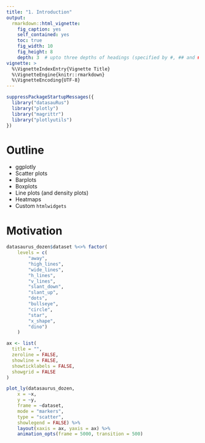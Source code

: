 ```yaml
---
title: "1. Introduction"
output:
  rmarkdown::html_vignette:
    fig_caption: yes
    self_contained: yes
    toc: true
    fig_width: 10
    fig_height: 8
    depth: 3  # upto three depths of headings (specified by #, ## and ###)  
vignette: >
  %\VignetteIndexEntry{Vignette Title}
  %\VignetteEngine{knitr::rmarkdown}
  %\VignetteEncoding{UTF-8}
---
```


```r
suppressPackageStartupMessages({
  library("datasauRus")
  library("plotly")
  library("magrittr")
  library("plotlyutils")
})
```
# Outline

- ggplotly
- Scatter plots
- Barplots
- Boxplots
- Line plots (and density plots)
- Heatmaps
- Custom `htmlwidgets`


# Motivation

```r



datasaurus_dozen$dataset %<>% factor(
    levels = c(
        "away", 
        "high_lines", 
        "wide_lines",
        "h_lines", 
        "v_lines",
        "slant_down", 
        "slant_up", 
        "dots",
        "bullseye",
        "circle",
        "star", 
        "x_shape",
        "dino")
    )

ax <- list(
  title = "",
  zeroline = FALSE,
  showline = FALSE,
  showticklabels = FALSE,
  showgrid = FALSE
)

plot_ly(datasaurus_dozen, 
    x = ~x, 
    y = ~y, 
    frame = ~dataset, 
    mode = "markers",
    type = "scatter",
    showlegend = FALSE) %>%
    layout(xaxis = ax, yaxis = ax) %>%
    animation_opts(frame = 5000, transition = 500)

```
